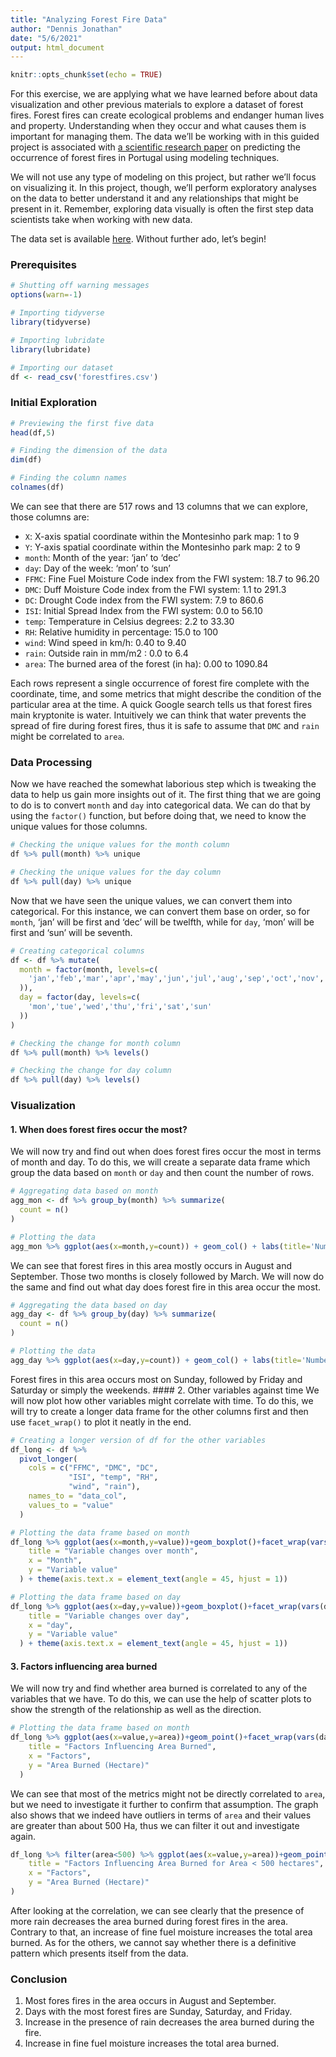---
title: "Analyzing Forest Fire Data"
author: "Dennis Jonathan"
date: "5/6/2021"
output: html_document
---

```{r setup, include=FALSE}
knitr::opts_chunk$set(echo = TRUE)
```

For this exercise, we are applying what we have learned before about data visualization and other previous materials to explore a dataset of forest fires. Forest fires can create ecological problems and endanger human lives and property. Understanding when they occur and what causes them is important for managing them. The data we'll be working with in this guided project is associated with [a scientific research paper](http://www3.dsi.uminho.pt/pcortez/fires.pdf) on predicting the occurrence of forest fires in Portugal using modeling techniques.

We will not use any type of modeling on this project, but rather we'll focus on visualizing it. In this project, though, we'll perform exploratory analyses on the data to better understand it and any relationships that might be present in it. Remember, exploring data visually is often the first step data scientists take when working with new data.

The data set is available [here](https://archive.ics.uci.edu/ml/machine-learning-databases/forest-fires/). Without further ado, let's begin!

### Prerequisites
``` {r prereqs}
# Shutting off warning messages
options(warn=-1)

# Importing tidyverse
library(tidyverse)

# Importing lubridate
library(lubridate)

# Importing our dataset
df <- read_csv('forestfires.csv')
```
### Initial Exploration
``` {r ie1}
# Previewing the first five data
head(df,5)

# Finding the dimension of the data
dim(df)

# Finding the column names
colnames(df)
```
We can see that there are 517 rows and 13 columns that we can explore, those columns are:

- `X`: X-axis spatial coordinate within the Montesinho park map: 1 to 9
- `Y`: Y-axis spatial coordinate within the Montesinho park map: 2 to 9
- `month`: Month of the year: 'jan' to 'dec'
- `day`: Day of the week: 'mon' to 'sun'
- `FFMC`: Fine Fuel Moisture Code index from the FWI system: 18.7 to 96.20
- `DMC`: Duff Moisture Code index from the FWI system: 1.1 to 291.3
- `DC`: Drought Code index from the FWI system: 7.9 to 860.6
- `ISI`: Initial Spread Index from the FWI system: 0.0 to 56.10
- `temp`: Temperature in Celsius degrees: 2.2 to 33.30
- `RH`: Relative humidity in percentage: 15.0 to 100
- `wind`: Wind speed in km/h: 0.40 to 9.40
- `rain`: Outside rain in mm/m2 : 0.0 to 6.4
- `area`: The burned area of the forest (in ha): 0.00 to 1090.84

Each rows represent a single occurrence of forest fire complete with the coordinate, time, and some metrics that might describe the condition of the particular area at the time. A quick Google search tells us that forest fires main kryptonite is water. Intuitively we can think that water prevents the spread of fire during forest fires, thus it is safe to assume that `DMC` and `rain` might be correlated to `area`.

### Data Processing
Now we have reached the somewhat laborious step which is tweaking the data to help us gain more insights out of it. The first thing that we are going to do is to convert `month` and `day` into categorical data. We can do that by using the `factor()` function, but before doing that, we need to know the unique values for those columns.

``` {r cat1}
# Checking the unique values for the month column
df %>% pull(month) %>% unique

# Checking the unique values for the day column
df %>% pull(day) %>% unique
```
Now that we have seen the unique values, we can convert them into categorical. For this instance, we can convert them base on order, so for `month`, 'jan' will be first and 'dec' will be twelfth, while for `day`, 'mon' will be first and 'sun' will be seventh.
``` {r cat2}
# Creating categorical columns
df <- df %>% mutate(
  month = factor(month, levels=c(
    'jan','feb','mar','apr','may','jun','jul','aug','sep','oct','nov','dec'
  )),
  day = factor(day, levels=c(
    'mon','tue','wed','thu','fri','sat','sun'
  ))
)

# Checking the change for month column
df %>% pull(month) %>% levels()

# Checking the change for day column
df %>% pull(day) %>% levels()
```
### Visualization
#### 1. When does forest fires occur the most?
We will now try and find out when does forest fires occur the most in terms of month and day. To do this, we will create a separate data frame which group the data based on `month` or `day` and then count the number of rows.
``` {r vismon}
# Aggregating data based on month
agg_mon <- df %>% group_by(month) %>% summarize(
  count = n()
)

# Plotting the data
agg_mon %>% ggplot(aes(x=month,y=count)) + geom_col() + labs(title='Number of Forest Fires per Month',x='Month',y='Count')
```

We can see that forest fires in this area mostly occurs in August and September. Those two months is closely followed by March. We will now do the same and find out what day does forest fire in this area occur the most.
``` {r visday}
# Aggregating the data based on day
agg_day <- df %>% group_by(day) %>% summarize(
  count = n()
)

# Plotting the data
agg_day %>% ggplot(aes(x=day,y=count)) + geom_col() + labs(title='Number of Forest Fires per Day',x='Day',y='Count')
```

Forest fires in this area occurs most on Sunday, followed by Friday and Saturday or simply the weekends.
#### 2. Other variables against time
We will now plot how other variables might correlate with time. To do this, we will try to create a longer data frame for the other columns first and then use `facet_wrap()` to plot it neatly in the end.
```{r ov_mon}
# Creating a longer version of df for the other variables
df_long <- df %>% 
  pivot_longer(
    cols = c("FFMC", "DMC", "DC", 
             "ISI", "temp", "RH", 
             "wind", "rain"),
    names_to = "data_col",
    values_to = "value"
  )

# Plotting the data frame based on month
df_long %>% ggplot(aes(x=month,y=value))+geom_boxplot()+facet_wrap(vars(data_col),scale='free_y')+ labs(
    title = "Variable changes over month",
    x = "Month",
    y = "Variable value"
  ) + theme(axis.text.x = element_text(angle = 45, hjust = 1))

# Plotting the data frame based on day
df_long %>% ggplot(aes(x=day,y=value))+geom_boxplot()+facet_wrap(vars(data_col),scale='free_y')+ labs(
    title = "Variable changes over day",
    x = "day",
    y = "Variable value"
  ) + theme(axis.text.x = element_text(angle = 45, hjust = 1))
```

#### 3. Factors influencing area burned
We will now try and find whether area burned is correlated to any of the variables that we have. To do this, we can use the help of scatter plots to show the strength of the relationship as well as the direction. 
```{r area}
# Plotting the data frame based on month
df_long %>% ggplot(aes(x=value,y=area))+geom_point()+facet_wrap(vars(data_col),scale='free_x')+ labs(
    title = "Factors Influencing Area Burned",
    x = "Factors",
    y = "Area Burned (Hectare)"
  )
```

We can see that most of the metrics might not be directly correlated to `area`, but we need to investigate it further to confirm that assumption. The graph also shows that we indeed have outliers in terms of `area` and their values are greater than about 500 Ha, thus we can filter it out and investigate again.
```{r area2}
df_long %>% filter(area<500) %>% ggplot(aes(x=value,y=area))+geom_point()+facet_wrap(vars(data_col),scale='free_x')+labs(
    title = "Factors Influencing Area Burned for Area < 500 hectares",
    x = "Factors",
    y = "Area Burned (Hectare)"
)
```

After looking at the correlation, we can see clearly that the presence of more rain decreases the area burned during forest fires in the area. Contrary to that, an increase of fine fuel moisture increases the total area burned. As for the others, we cannot say whether there is a definitive pattern which presents itself from the data.

### Conclusion
1. Most fores fires in the area occurs in August and September.
2. Days with the most forest fires are Sunday, Saturday, and Friday.
3. Increase in the presence of rain decreases the area burned during the fire.
4. Increase in fine fuel moisture increases the total area burned.

